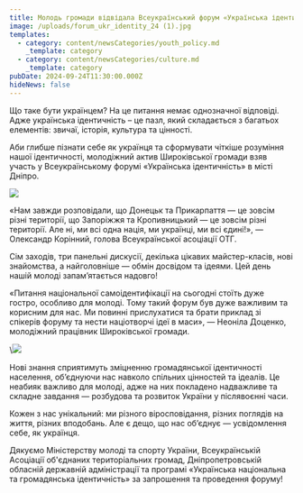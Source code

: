 ```yaml
---
title: Молодь громади відвідала Всеукраїнський форум «Українська ідентичність»
image: /uploads/forum_ukr_identity_24 (1).jpg
templates:
  - category: content/newsCategories/youth_policy.md
    _template: category
  - category: content/newsCategories/culture.md
    _template: category
pubDate: 2024-09-24T11:30:00.000Z
hideNews: false
---
```


Що таке бути українцем? На це питання немає однозначної відповіді. Адже українська ідентичність – це пазл, який складається з багатьох елементів: звичаї, історія, культура та цінності.

Аби глибше пізнати себе як українця та сформувати чіткіше розуміння нашої ідентичності, молодіжний актив Широківської громади взяв участь у Всеукраїнському форумі «Українська ідентичність» в місті Дніпро. 

![](</uploads/forum_ukr_identity_24 (2).jpg>)

«Нам завжди розповідали, що Донецьк та Прикарпаття — це зовсім різні території, що Запоріжжя та Кропивницький — це зовсім різні території. Але ні, ми всі одна нація, ми українці, ми всі єдині!», — Олександр Корінний, голова Всеукраїнської асоціації ОТГ.

Сім заходів, три панельні дискусії, декілька цікавих майстер-класів, нові знайомства, а найголовніше — обмін досвідом та ідеями. Цей день нашій молоді запам’ятається надовго!

«Питання національної самоідентифікації на сьогодні стоїть дуже гостро, особливо для молоді. Тому такий форум був дуже важливим та корисним для нас. Ми повинні прислухатися та брати приклад зі спікерів форуму та нести націотворчі ідеї в маси», — Неоніла Доценко, молодіжний працівник Широківської громади. 

\\![](</uploads/forum_ukr_identity_24 (3).jpg>)

Нові знання сприятимуть зміцненню громадянської ідентичності населення, об’єднуючи нас навколо спільних цінностей та ідеалів. Це неабияк важливо для молоді, адже на них покладено надважливе та складне завдання —  розбудова та розвиток України у післявоєнні часи. 

Кожен з нас унікальний: ми різного віросповідання, різних поглядів на життя, різних вподобань. Але є дещо, що нас об’єднує — усвідомлення себе, як українця. 

Дякуємо Міністерству молоді та спорту України, Всеукраїнській Асоціації об'єднаних територіальних громад, Дніпропетровській обласній державній адміністрації та програмі «Українська національна та громадянська ідентичність» за запрошення та проведення форуму!
